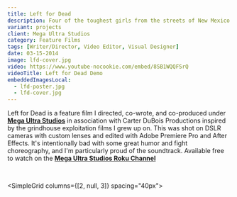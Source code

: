 ```yaml
---
title: Left for Dead
description: Four of the toughest girls from the streets of New Mexico take on the hit-men that killed their little sister.
variant: projects
client: Mega Ultra Studios
category: Feature Films
tags: [Writer/Director, Video Editor, Visual Designer]
date: 03-15-2014
image: lfd-cover.jpg
video: https://www.youtube-nocookie.com/embed/8SB1WQQFSrQ
videoTitle: Left for Dead Demo
embeddedImagesLocal:
  - lfd-poster.jpg
  - lfd-cover.jpg
---
```



Left for Dead is a feature film I directed, co-wrote, and co-produced under __[Mega Ultra Studios](megaultra.space)__ in association with Carter DuBois Productions inspired by the grindhouse exploitation films I grew up on. This was shot on DSLR cameras with custom lenses and edited with Adobe Premiere Pro and After Effects. It's intentionally bad with some great humor and fight choreography, and I'm particularly proud of the soundtrack. Available free to watch on the __[Mega Ultra Studios Roku Channel](https://channelstore.roku.com/details/61101b2967d58e2533e55f329a861eb4/mega-ultra-studios)__ 

<br/>

<SimpleGrid columns={[2, null, 3]} spacing="40px">
<GatsbyImage alt="Left for Dead poster" image={getImage(props.localImages[0])} />
<GatsbyImage alt="orange doggo" image={getImage(props.localImages[1])} />
</SimpleGrid>
